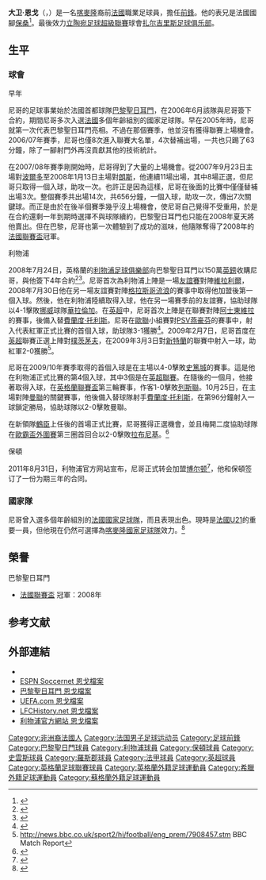 
{{about|足球員尼-{}-哥|對黑人的貶稱|黑鬼}}
{{noteta|G1=liverpoolfc|G2=uefa|G3=EPL
|T=zh-hans:大卫·恩戈;zh-hk:大衛·尼哥;zh-tw:大衛·恩戈;
|1=zh-hans:恩戈;zh-hk:尼哥;zh-tw:恩戈;
|2=zh-hans:布姆松;zh-hk:保桑;zh-tw:布姆松;
|3=zh-hans:圣日耳曼;zh-hk:聖日耳門;zh-tw:聖日耳曼;
}}
{{Infobox football biography 2
| playername          = 大衛·尼哥<br />''David N'Gog''
| image               = [[File:David_N'Gog_23-07-11_1.png|160px]]
| caption             = 
| fullname            = David N'Gog
| dateofbirth         = {{birth date and age|mf=yes|1989|4|1}}
| cityofbirth         = [[熱訥維利耶|熱訥維利耶]]
| countryofbirth      = [[法國|法國]]
| height              = {{height|meters=1.90}}<ref>{{cite web|title=Ngog official profile|url=http://www.liverpoolfc.tv/team/first-team/player/24-david-n-gog|deadurl=yes|archiveurl=https://web.archive.org/web/20100416080845/http://www.liverpoolfc.tv/team/first-team/player/24-david-n-gog|archivedate=2010-04-16|access-date=2010-04-22}}</ref>
| position            = [[前鋒_(足球)|前鋒]]
| currentclub         = 
| clubnumber          = 
| youthyears1         = 2001−06
| youthclubs1         = [[巴黎聖日耳門|巴黎聖日耳門]]
| years1              = 2006-08
| clubs1              = [[巴黎聖日耳門|巴黎聖日耳門]]
| caps1               = 18
| goals1              = 1
| years2              = 2008-11
| clubs2              = [[利物浦足球俱樂部|利物浦]]
| caps2               = 63
| goals2              = 9
| years3              = 2011-14
| clubs3              = [[博尔顿足球俱乐部|博尔顿]]
| caps3               = 81
| goals3              = 14
| years4              = 2014
| clubs4              = [[史雲斯足球會|史雲斯]] | caps4 = 3 | goals4 = 0
| years5 = 2014-16 
| clubs5 = [[蘭斯體育會|蘭斯]] 
| caps5 = 44 
| goals5 = 10
| years6 = 2016-17    
| clubs6 = [[彭尼奧尼奧斯足球會|彭尼奧尼奧斯]] 
| caps6 = 13 
| goals6 = 1
| years7 = 2018 
| clubs7 =[[羅斯郡|羅斯郡]]
| caps7 = 10 
| goals7 = 1
| years8 = 2018-20 
| clubs8 =[[布達佩斯捍衛者足球俱樂部|布達佩斯捍衛者]]
| caps8 = 28 
| goals8 = 8
| years9 = 2020
| clubs9 =[[扎爾吉里斯足球俱樂部|扎爾吉里斯]]
| caps9 = 2
| goals9 = 1
| totalcaps           = 262
| totalgoals          = 45
| nationalyears1      = 2004−05
| nationalteam1       = [[w:en:France_national_under-16_football_team|法國U16]]
| nationalcaps1       = 13
| nationalgoals1      = 11
| nationalyears2      = 2006
| nationalteam2       = [[w:en:France_national_under-17_football_team|法國U17]]
| nationalcaps2       = 6
| nationalgoals2      = 2
| nationalyears3      = 2006−07
| nationalteam3       = [[w:en:France_national_under-18_football_team|法國U18]]
| nationalcaps3       = 4
| nationalgoals3      = 2
| nationalyears4      = 2007
| nationalteam4       = [[w:en:France_national_under-19_football_team|法國U19]]
| nationalcaps4       = 6
| nationalgoals4      = 5
| nationalyears5      = 2008−10
| nationalteam5       = [[法國21歲以下國家足球隊|法國U21]]
| nationalcaps5       = 17
| nationalgoals5      = 3
| medaltemplates      = 
| club-update         = 2021年3月30日
| nationalteam-update = 2013年11月27日
}}
{{中文譯名 
| english     = David '''N'Gog'''
| putonghua   = 恩戈<br />恩戈吉
| taiwan      = 恩戈
| cantonese   = 尼哥<small>（[[now_sport|now sport]]）</small> <br /> 尼哥治 <br /> 尼高治
}}
'''大卫·恩戈'''（{{lang-fr|'''David N'Gog'''}}，{{bd|1989年|4月1日|catidx=Ngog, David}}）是一名[[喀麥隆|喀麥隆]]裔前[[法國|法國]]職業足球員，擔任[[前鋒_(足球)|前鋒]]。他的表兄是法國國腳[[让-阿兰·布姆松|保桑]]<ref name="LFCProfile">{{cite web |title=David N'Gog profile |publisher=利物浦官方網站 |url=http://www.liverpoolfc.tv/team/squad/ngog/ |accessdate=2008-08-06 |deadurl=yes |archiveurl=https://web.archive.org/web/20080806014752/http://www.liverpoolfc.tv/team/squad/ngog/ |archivedate=2008-08-06 }}</ref>。最後效力[[立陶宛足球超級聯賽|立陶宛足球超級聯賽]]球會[[扎尔吉里斯足球俱乐部|扎尔吉里斯足球俱乐部]]。

==生平==
===球會===
;早年
尼哥的足球事業始於法國首都球隊[[巴黎聖日耳門|巴黎聖日耳門]]，在2006年6月該隊與尼哥簽下合約，期間尼哥多次入選[[法國國家足球隊|法國]]多個年齡組別的國家足球隊。早在2005年時，尼哥就第一次代表巴黎聖日耳門亮相。不過在那個賽季，他並沒有獲得聯賽上場機會。2006/07年賽季，尼哥也僅8次進入聯賽大名單，4次替補出場，一共也只踢了63分鐘，除了一腳射門外再沒貢獻其他的技術統計。

在2007/08年賽季剛開始時，尼哥得到了大量的上場機會。從2007年9月23日主場對[[波爾多足球俱樂部|波爾多]]至2008年1月13日主場對[[朗斯足球俱乐部|朗斯]]，他連續11場出場，其中8場正選，但尼哥只取得一個入球，助攻一次。也許正是因為這樣，尼哥在後面的比賽中僅僅替補出場3次。整個賽季共出場14次，共656分鐘，一個入球，助攻一次，傳出7次關鍵球。而正是由於在後半個賽季幾乎沒上場機會，使尼哥自己覺得不受重用，於是在合約還剩一年到期時選擇不與球隊續約，巴黎聖日耳門也只能在2008年夏天將他賣出。但在巴黎，尼哥也第一次體驗到了成功的滋味，他隨隊奪得了2008年的[[法國聯賽盃|法國聯賽盃]]冠軍。

;利物浦
2008年7月24日，英格蘭的[[利物浦足球俱樂部|利物浦足球俱樂部]]向巴黎聖日耳門以150萬[[英鎊|英鎊]]收購尼哥，與他簽下4年合約<ref>{{cite web |url=http://www.liverpoolfc.tv/news/drilldown/N160632080724-1149.htm |title=Liverpool Sign French Striker N'Gog |accessdate=2008-07-24 |date=2008-07-24 |archive-date=2009-05-21 |archive-url=https://web.archive.org/web/20090521072315/http://www.liverpoolfc.tv/news/drilldown/N160632080724-1149.htm |dead-url=no }}</ref><ref>{{cite web |url=http://msn.foxsports.com/other/story/8371236/Reds-target-French-youngster |title=Reds target French youngster |accessdate=2008-07-23 |date=2008-07-23 |deadurl=yes |archiveurl=https://web.archive.org/web/20081207061005/http://msn.foxsports.com/other/story/8371236/Reds-target-French-youngster |archivedate=2008-12-07 }}</ref>。尼哥首次為利物浦上陣是一場[[友誼賽|友誼賽]]對陣[[維拉利爾足球會|維拉利爾]]，2008年7月30日他在另一場友誼賽對陣[[格拉斯哥流浪|格拉斯哥流浪]]的賽事中取得他加盟後第一個入球。然後，他在利物浦陸續取得入球，他在另一場賽季前的友誼賽，協助球隊以4-1擊敗[[挪威足球超级联赛|挪威]]球隊[[華拉倫加足球會|華拉倫加]]。在[[英超|英超]]中，尼哥首次上陣是在聯賽對陣[[阿士東維拉|阿士東維拉]]的賽事，後備入替[[費蘭度·托利斯|費蘭度·托利斯]]。尼哥在[[歐聯|歐聯]]小組賽對[[PSV燕豪芬|PSV燕豪芬]]的賽事中，射入代表紅軍正式比賽的首個入球，助球隊3-1獲勝<ref>{{Cite web |url=http://www.skysports.com/story/0,19528,11860_4616613,00.html |title=Sky Sports report |access-date=2009-03-10 |archive-date=2012-10-21 |archive-url=https://web.archive.org/web/20121021122037/http://www.skysports.com/story/0,19528,11860_4616613,00.html |dead-url=no }}</ref>。2009年2月7日，尼哥首度在[[英超|英超]]聯賽正選上陣對[[樸茨茅夫足球會|樸茨茅夫]]，在2009年3月3日對[[新特蘭足球會|新特蘭]]的聯賽中射入一球，助紅軍2-0獲勝<ref>http://news.bbc.co.uk/sport2/hi/football/eng_prem/7908457.stm {{Wayback|url=http://news.bbc.co.uk/sport2/hi/football/eng_prem/7908457.stm |date=20200904074512 }} BBC Match Report</ref>。

尼哥在2009/10年賽季取得的首個入球是在主場以4-0擊敗[[史篤城足球會|史篤城]]的賽事。這是他在利物浦正式比賽的第4個入球，其中3個是在[[英超聯賽|英超聯賽]]。在隨後的一個月，他接著取得入球，在[[英格蘭聯賽盃|英格蘭聯賽盃]]第三輪賽事，作客1-0擊敗[[列斯聯足球會|列斯聯]]。10月25日，在主場對陣[[曼聯|曼聯]]的關鍵賽事，他後備入替球隊射手[[費蘭度·托利斯|費蘭度·托利斯]]，在第96分鐘射入一球鎖定勝局，協助球隊以2-0擊敗曼聯。

在新領隊[[罗伊·霍奇森|鶴臣]]上任後的首場正式比賽，尼哥獲得正選機會，並且梅開二度協助球隊在[[2010/11賽季歐洲聯賽|歐霸盃外圍賽]]第三圈首回合以2-0擊敗[[拉博特尼基足球俱樂部|拉布尼基]]。<ref>{{cite web 
|url=http://news.bbc.co.uk/sport1/hi/football/europe/8856381.stm
|title=Rabotnicki Skopje   0 - 2   Liverpool
|publisher=[[BBC_News|BBC News]] 
|date=29 July 2010 |accessdate=29 July 2010}}</ref>

;保頓
2011年8月31日，利物浦官方网站宣布，尼哥正式转会加盟[[博尔顿足球俱乐部|博尔顿]]<ref>{{Cite web |url=http://www.liverpoolfc.tv/news/latest-news/ngog-completes-bolton-move/ |title=Ngog completes Bolton move |access-date=2011-09-02 |archive-date=2012-01-19 |archive-url=https://web.archive.org/web/20120119072917/http://www.liverpoolfc.tv/news/latest-news/ngog-completes-bolton-move |dead-url=no }}</ref>，他和保頓签订了一份为期三年的合同。

=== 國家隊 ===
尼哥曾入選多個年齡組別的[[法國國家足球隊|法國國家足球隊]]，而且表現出色。現時是[[法國U21|法國U21]]的重要一員，但他現在仍然可選擇為[[喀麥隆國家足球隊|喀麥隆國家足球隊]]效力。<ref>{{Cite web |url=http://www.thesun.co.uk/sol/homepage/sport/football/2736274/Cam-n-join-us-call-to-Ngog.html |title=存档副本 |access-date=2010-04-22 |archive-date=2009-11-22 |archive-url=https://web.archive.org/web/20091122050937/http://www.thesun.co.uk/sol/homepage/sport/football/2736274/Cam-n-join-us-call-to-Ngog.html |dead-url=no }}</ref>

== 榮譽 ==
;巴黎聖日耳門
* [[法國聯賽盃|法國聯賽盃]] 冠軍：2008年

== 参考文献 ==
{{reflist}}

== 外部連結 ==
* {{soccerbase|id=49616|name=恩戈}}
* [http://soccernet.espn.go.com/players/stats?id=86298&cc=5901 ESPN Soccernet 恩戈檔案] {{Wayback|url=http://soccernet.espn.go.com/players/stats?id=86298&cc=5901 |date=20100924022014 }}
* [http://www.psg.fr/fr/Equipe-Pro/300002/Effectif/1790/Ngog-David?cboSaisonCompetition=2007_11&cboJoueur=1790# 巴黎聖日耳門 恩戈檔案]{{Wayback|url=http://www.psg.fr/fr/Equipe-Pro/300002/Effectif/1790/Ngog-David?cboSaisonCompetition=2007_11&cboJoueur=1790 |date=20080801172623 }} {{fr icon}}
* [http://www.uefa.com/competitions/ucl/players/player=103735/index.html UEFA.com 恩戈檔案] {{Wayback|url=http://www.uefa.com/competitions/ucl/players/player=103735/index.html |date=20100124014017 }}
* [http://www.lfchistory.net/player_profile.asp?player_id=1145 LFCHistory.net 恩戈檔案] {{Wayback|url=http://www.lfchistory.net/player_profile.asp?player_id=1145 |date=20100616203142 }}
* [https://web.archive.org/web/20100416080845/http://www.liverpoolfc.tv/team/first-team/player/24-david-n-gog 利物浦官方網站 恩戈檔案]

{{DEFAULTSORT:Ngog, David}}
[[Category:非洲裔法國人|Category:非洲裔法國人]]
[[Category:法国男子足球运动员|Category:法国男子足球运动员]]
[[Category:足球前鋒|Category:足球前鋒]]
[[Category:巴黎聖日門球員|Category:巴黎聖日門球員]]
[[Category:利物浦球員|Category:利物浦球員]]
[[Category:保頓球員|Category:保頓球員]]
[[Category:史雲斯球員|Category:史雲斯球員]]
[[Category:羅斯郡球員|Category:羅斯郡球員]]
[[Category:法甲球員|Category:法甲球員]]
[[Category:英超球員|Category:英超球員]]
[[Category:英格蘭足球聯賽球員|Category:英格蘭足球聯賽球員]]
[[Category:英格蘭外籍足球運動員|Category:英格蘭外籍足球運動員]]
[[Category:希臘外籍足球運動員|Category:希臘外籍足球運動員]]
[[Category:蘇格蘭外籍足球運動員|Category:蘇格蘭外籍足球運動員]]